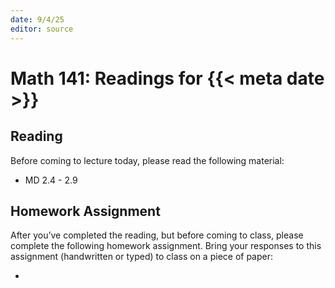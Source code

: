 ```yaml
---
date: 9/4/25
editor: source
---
```


# Math 141: Readings for {{< meta date >}}

## Reading 

Before coming to lecture today, please read the following material: 

-   MD 2.4 - 2.9

## Homework Assignment

After you've completed the reading, but before coming to class, please complete the following homework assignment. Bring your responses to this assignment (handwritten or typed) to class on a piece of paper: 

-   
